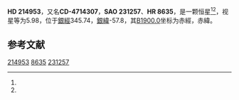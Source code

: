 {{Starbox begin
| name = HD 214953
}}
{{Starbox observe
| epoch = [[J2000.0|J2000.0]]
| constell = {{星座名待查}}<ref name=SIMBAD>{{cite web
 | url=http://simbad.u-strasbg.fr/simbad/sim-id?Ident=HR+8635
 | title =Pulsating variable Star
 | publisher=Centre de Données astronomiques de Strasbourg
 | work=SIMBAD
 | accessdate=2012-07-13}}</ref><ref name=DATA>{{cite web
 | url=http://vizier.u-strasbg.fr/viz-bin/VizieR-5?-out.add=.&-source=5050&-corr=PK=HR&-out.max=9999&HR=8635
 | title=VizieR Detailed Page
 | accessdate=2012-07-13
 | archive-date=2016-03-05
 | archive-url=https://web.archive.org/web/20160305002530/http://vizier.u-strasbg.fr/viz-bin/VizieR-5?-out.add=.&-source=5050&-corr=PK=HR&-out.max=9999&HR=8635
 | dead-url=no
 }}</ref>
| 星官 = 
| ra = {{RA|22|42|36.9}}<ref name=SIMBAD /><ref name=DATA />
| dec = {{DEC|-47|12|38}}<ref name=SIMBAD /><ref name=DATA />
| appmag_v = 5.98<ref name=SIMBAD /><ref name=DATA />
}}
{{Starbox character
| class = G0V<ref name=SIMBAD /><ref name=DATA />
| b-v = 0.58<ref name=SIMBAD /><ref name=DATA />
| u-b = 0.08<ref name=SIMBAD /><ref name=DATA />
| r-i = 0.32C<ref name=SIMBAD /><ref name=DATA />
| variable = 
}}
{{Starbox astrometry
| radial_v = 0.08
| prop_mo_ra = 17
| parallax = 0.067
| p_error = 
}}
{{Starbox catalog
| names =CD-4714307，[[SAO星表|SAO]] 231257，[[HD星表|HD]] 214953，[[HR星表|HR]] 8635}}
{{Starbox reference |Simbad=HR+8635}}
{{Starbox end}}

'''HD 214953'''，又名'''CD-4714307'''，'''SAO 231257'''、'''HR 8635'''，是一颗恒星<ref name=SIMBAD /><ref name=DATA />，视星等为5.98，位于[[銀道座標系|銀經]]345.74，[[銀道座標系|銀緯]]-57.8，其[[B1900.0|B1900.0]]坐标为赤經{{RA|22|36|39.3}}，赤緯{{DEC|-47|-57.8|29}}。

== 参考文献 ==
{{reflist}}

{{star-stub}}

[[Category:HD和HDE天體|214953]]
[[Category:HR天體|8635]]
[[Category:SAO天體|231257]]